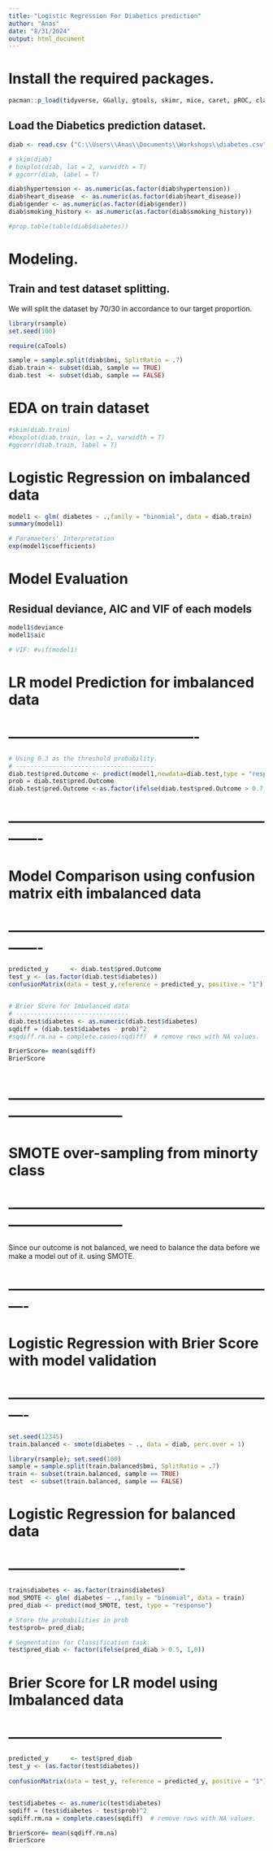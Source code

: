 ---
title: "Logistic Regression For Diabetics prediction"
author: "Anas"
date: "8/31/2024"
output: html_document
---

# Install the required packages.
```{r }
pacman::p_load(tidyverse, GGally, gtools, skimr, mice, caret, pROC, class,car,CMplot, caret, ggplot2, caTools, devtools, naivebayes,tidyverse, reshape2, ggpubr, skimr, rpart.plot, performanceEstimation, e1071, splitTools, cluster, factoextra, ggfortify)
```


## Load the Diabetics prediction dataset.
```{r , echo=FALSE}
diab <- read.csv ("C:\\Users\\Anas\\Documents\\Workshops\\diabetes.csv")


```

```{r}
# skim(diab)
# boxplot(diab, las = 2, varwidth = T)
# ggcorr(diab, label = T)
```


```{r}
diab$hypertension <- as.numeric(as.factor(diab$hypertension))
diab$heart_disease  <- as.numeric(as.factor(diab$heart_disease))
diab$gender <- as.numeric(as.factor(diab$gender))
diab$smoking_history <- as.numeric(as.factor(diab$smoking_history))

```


```{r}
#prop.table(table(diab$diabetes))
```


# Modeling.
## Train and test dataset splitting.
We will split the dataset by 70/30 in accordance to our target proportion.

```{r}
library(rsample)
set.seed(100)

require(caTools)

sample = sample.split(diab$bmi, SplitRatio = .7)
diab.train <- subset(diab, sample == TRUE)
diab.test  <- subset(diab, sample == FALSE)
```


# EDA on train dataset
```{r}
#skim(diab.train)
#boxplot(diab.train, las = 2, varwidth = T)
#ggcorr(diab.train, label = T)
```

# Logistic Regression on imbalanced data
```{r}
model1 <- glm( diabetes ~ .,family = "binomial", data = diab.train)
summary(model1)

# Paramaeters' Interpretation
exp(model1$coefficients)

```

# Model Evaluation
## Residual deviance, AIC and VIF of each models
```{r}
model1$deviance
model1$aic

# VIF: #vif(model1)

```


# LR model Prediction for imbalanced data
# ----------------------------------------
```{r}
# Using 0.3 as the threshold probability.
# --------------------------------------
diab.test$pred.Outcome <- predict(model1,newdata=diab.test,type = "response")
prob = diab.test$pred.Outcome
diab.test$pred.Outcome <-as.factor(ifelse(diab.test$pred.Outcome > 0.7, "1","0"))

```


# -------------------------------------------------------------
# Model Comparison using confusion matrix eith imbalanced data
# -------------------------------------------------------------
```{r}
predicted_y      <- diab.test$pred.Outcome
test_y <- (as.factor(diab.test$diabetes))
confusionMatrix(data = test_y,reference = predicted_y, positive = "1")


# Brier Score for Imbalanced data
# -------------------------------
diab.test$diabetes <- as.numeric(diab.test$diabetes)
sqdiff = (diab.test$diabetes - prob)^2
#sqdiff.rm.na = complete.cases(sqdiff)  # remove rows with NA values.

BrierScore= mean(sqdiff)
BrierScore



```


# ------------------------------------------------------------------------------
#                    SMOTE over-sampling from minorty class
# ------------------------------------------------------------------------------
Since our outcome is not balanced, we need to balance the data before we make a model out of it. using SMOTE.


# ----------------------------------------------------------
# Logistic Regression with Brier Score with model validation
# ----------------------------------------------------------
```{r}
set.seed(12345)
train.balanced <- smote(diabetes ~ ., data = diab, perc.over = 1)

library(rsample); set.seed(100)
sample = sample.split(train.balanced$bmi, SplitRatio = .7)
train <- subset(train.balanced, sample == TRUE)
test  <- subset(train.balanced, sample == FALSE)
```


# Logistic Regression for balanced data
# -------------------------------------
```{r}
train$diabetes <- as.factor(train$diabetes)
mod_SMOTE <- glm( diabetes ~ .,family = "binomial", data = train)
pred_diab <- predict(mod_SMOTE, test, type = "response")

# Store the probabilities in prob
test$prob= pred_diab;

# Segmentation for Classification task.
test$pred_diab <- factor(ifelse(pred_diab > 0.5, 1,0))

```


# Brier Score for LR model using Imbalanced data
# ---------------------------------------------
```{r}
predicted_y      <- test$pred_diab
test_y <- (as.factor(test$diabetes))
                     
confusionMatrix(data = test_y, reference = predicted_y, positive = "1")


test$diabetes <- as.numeric(test$diabetes)
sqdiff = (test$diabetes - test$prob)^2
sqdiff.rm.na = complete.cases(sqdiff)  # remove rows with NA values.

BrierScore= mean(sqdiff.rm.na)
BrierScore
```
